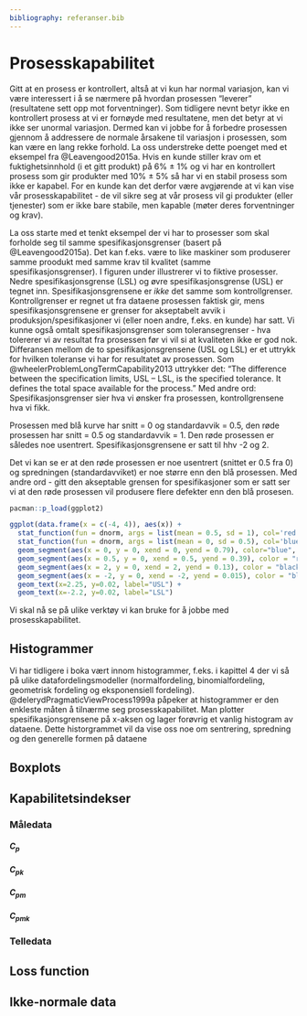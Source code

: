 ```yaml
---
bibliography: referanser.bib  
---
```


# Prosesskapabilitet

Gitt at en prosess er kontrollert, altså at vi kun har normal variasjon, kan vi være interessert i å se nærmere på hvordan prosessen "leverer" (resultatene sett opp mot forventninger). Som tidligere nevnt betyr ikke en kontrollert prosess at vi er fornøyde med resultatene, men det betyr at vi ikke ser unormal variasjon. Dermed kan vi jobbe for å forbedre prosessen gjennom å addressere de normale årsakene til variasjon i prosessen, som kan være en lang rekke forhold. 
La oss understreke dette poenget med et eksempel fra @Leavengood2015a. Hvis en kunde stiller krav om et fuktighetsinnhold (i et gitt produkt) på 6% $\pm$ 1% og vi har en kontrollert prosess som gir produkter med 10% $\pm$ 5% så har vi en stabil prosess som ikke er kapabel. For en kunde kan det derfor være avgjørende at vi kan vise vår prosesskapabilitet - de vil sikre seg at vår prosess vil gi produkter (eller tjenester) som er ikke bare stabile, men kapable (møter deres forventninger og krav).

La oss starte med et tenkt eksempel der vi har to prosesser som skal forholde seg til samme spesifikasjonsgrenser (basert på @Leavengood2015a). Det kan f.eks. være to like maskiner som produserer samme proodukt med samme krav til kvalitet (samme spesifikasjonsgrenser). I figuren under illustrerer vi to fiktive prosesser. Nedre spesifikasjonsgrense (LSL) og øvre spesifikasjonsgrense (USL) er tegnet inn. Spesifikasjonsgrensene er *ikke* det samme som kontrollgrenser. Kontrollgrenser er regnet ut fra dataene prosessen faktisk gir, mens spesifikasjonsgrensene er grenser for akseptabelt avvik i produksjon/spesifikasjoner vi (eller noen andre, f.eks. en kunde) har satt. Vi kunne også omtalt spesifikasjonsgrenser som toleransegrenser - hva tolererer vi av resultat fra prosessen før vi vil si at kvaliteten ikke er god nok. Differansen mellom de to spesifikasjonsgrensene (USL og LSL) er et uttrykk for hvilken toleranse vi har for resultatet av prosessen. Som @wheelerProblemLongTermCapability2013 uttrykker det: "The difference between the specification limits, USL – LSL, is the specified tolerance. It defines the total space available for the process." Med andre ord: Spesifikasjonsgrenser sier hva vi ønsker fra prosessen, kontrollgrensene hva vi fikk.

Prosessen med blå kurve har snitt = 0 og standardavvik = 0.5, den røde prosessen har snitt = 0.5 og standardavvik = 1. Den røde prosessen er således noe usentrert. Spesifikasjonsgrensene er satt til hhv -2 og 2. 

Det vi kan se er at den røde prosessen er noe usentrert (snittet er 0.5 fra 0) og spredningen (standardavviket) er noe større enn den blå prosessen. Med andre ord - gitt den akseptable grensen for spesifikasjoner som er satt ser vi at den røde prosessen vil produsere flere defekter enn den blå prosesen.

```r

pacman::p_load(ggplot2)

ggplot(data.frame(x = c(-4, 4)), aes(x)) + 
  stat_function(fun = dnorm, args = list(mean = 0.5, sd = 1), col='red', size = 1.1) +
  stat_function(fun = dnorm, args = list(mean = 0, sd = 0.5), col='blue', size = 1.1) + 
  geom_segment(aes(x = 0, y = 0, xend = 0, yend = 0.79), color="blue", linetype = "dotted", size = 1.1) +
  geom_segment(aes(x = 0.5, y = 0, xend = 0.5, yend = 0.39), color = "red", linetype = "dotted", size = 1.1) +
  geom_segment(aes(x = 2, y = 0, xend = 2, yend = 0.13), color = "black") +
  geom_segment(aes(x = -2, y = 0, xend = -2, yend = 0.015), color = "black") +
  geom_text(x=2.25, y=0.02, label="USL") +
  geom_text(x=-2.2, y=0.02, label="LSL")

```
Vi skal nå se på ulike verktøy vi kan bruke for å jobbe med prosesskapabilitet.

## Histogrammer

Vi har tidligere i boka vært innom histogrammer, f.eks. i kapittel 4 der vi så på ulike datafordelingsmodeller (normalfordeling, binomialfordeling, geometrisk fordeling og eksponensiell fordeling). @delerydPragmaticViewProcess1999a påpeker at histogrammer er den enkleste måten å tilnærme seg prosesskapabilitet. Man plotter spesifikasjonsgrensene på x-aksen og lager forøvrig et vanlig histogram av dataene. Dette historgrammet vil da vise oss noe om sentrering, spredning og den generelle formen på dataene 


## Boxplots


## Kapabilitetsindekser

### Måledata

#### *C~p~*


#### *C~pk~*


#### *C~pm~*


#### *C~pmk~*

### Telledata


## Loss function


## Ikke-normale data



